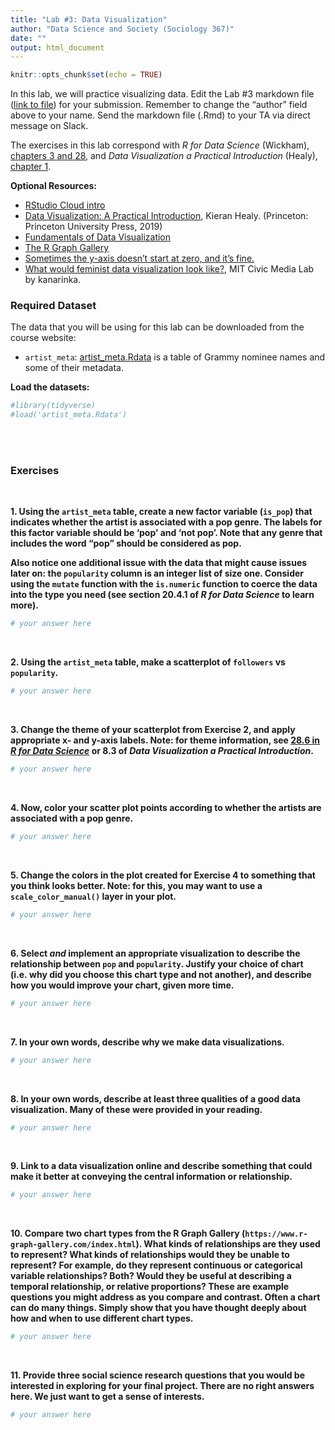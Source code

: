 ```yaml
---
title: "Lab #3: Data Visualization"
author: "Data Science and Society (Sociology 367)"
date: ""
output: html_document
---
```


```r
knitr::opts_chunk$set(echo = TRUE)
```

In this lab, we will practice visualizing data. Edit the Lab #3 markdown file ([link to file](https://github.com/dssoc/dssoc.github.io/raw/master/assignments/Lab_3.Rmd)) for your submission. Remember to change the "author" field above to your name. Send the markdown file (.Rmd) to your TA via direct message on Slack.

The exercises in this lab correspond with  *R for Data Science* (Wickham), [chapters 3 and 28](https://r4ds.had.co.nz/data-visualisation.html), and *Data Visualization a Practical Introduction* (Healy), [chapter 1](http://socviz.co/lookatdata.html).

**Optional Resources:**

- [RStudio Cloud intro](https://rstudio.cloud/learn/primers/3)
- [Data Visualization: A Practical Introduction](http://socviz.co/), Kieran Healy. (Princeton: Princeton University Press, 2019)
- [Fundamentals of Data Visualization](https://serialmentor.com/dataviz/)
- [The R Graph Gallery](https://www.r-graph-gallery.com/)
- [Sometimes the y-axis doesn't start at zero, and it's fine.](https://flowingdata.com/2015/11/23/sometimes-the-y-axis-doesnt-start-at-zero-and-its-fine/)
- [What would feminist data visualization look like?](https://civic.mit.edu/2015/12/01/feminist-data-visualization/), MIT Civic Media Lab by kanarinka. 


### Required Dataset

The data that you will be using for this lab can be downloaded from the course website: 

- `artist_meta`: [artist_meta.Rdata](https://github.com/dssoc/dssoc.github.io/raw/master/datasets/artist_meta.Rdata) is a table of Grammy nominee names and some of their metadata.


**Load the datasets:**
```r
#library(tidyverse)
#load('artist_meta.Rdata')
```
<br/><br/>

### Exercises
<br/>

**1. Using the `artist_meta` table, create a new factor variable (`is_pop`) that indicates whether the artist is associated with a pop genre. The labels for this factor variable should be 'pop' and 'not pop'. Note that any genre that includes the word "pop" should be considered as pop.**

**Also notice one additional issue with the data that might cause issues later on: the `popularity` column is an integer list of size one. Consider using the `mutate` function with the `is.numeric` function to coerce the data into the type you need (see section 20.4.1 of *R for Data Science* to learn more).**
```r
# your answer here
```
<br/>

**2. Using the `artist_meta` table, make a scatterplot of `followers` vs `popularity`.**
```r
# your answer here
```
<br/>

**3. Change the theme of your scatterplot from Exercise 2, and apply appropriate x- and y-axis labels. Note: for theme information, see [28.6 in *R for Data Science*](https://r4ds.had.co.nz/graphics-for-communication.html#themes) or 8.3 of *Data Visualization a Practical Introduction*.**
```r
# your answer here
```
<br/>

**4. Now, color your scatter plot points according to whether the artists are associated with a pop genre.**
```r
# your answer here
```
<br/>

**5. Change the colors in the plot created for Exercise 4 to something that you think looks better. Note: for this, you may want to use a `scale_color_manual()` layer in your plot.**
```r
# your answer here
```
<br/>

**6. Select *and* implement an appropriate visualization to describe the relationship between `pop` and  `popularity`. Justify your choice of chart (i.e. why did you choose this chart type and not another), and describe how you would improve your chart, given more time.**
```r
# your answer here
```
<br/>

**7. In your own words, describe why we make data visualizations.**
```r
# your answer here
```
<br/>


**8. In your own words, describe at least three qualities of a good data visualization. Many of these were provided in your reading.**
```r
# your answer here
```
<br/>

**9. Link to a data visualization online and describe something that could make it better at conveying the central information or relationship.**
```r
# your answer here
```
<br/>

**10. Compare two chart types from the R Graph Gallery (`https://www.r-graph-gallery.com/index.html`). What kinds of relationships are they used to represent? What kinds of relationships would they be unable to represent? For example, do they represent continuous or categorical variable relationships? Both? Would they be useful at describing a temporal relationship, or relative proportions? These are example questions you might address as you compare and contrast. Often a chart can do many things. Simply show that you have thought deeply about how and when to use different chart types.**
```r
# your answer here
```
<br/>

**11. Provide three social science research questions that you would be interested in exploring for your final project. There are no right answers here. We just want to get a sense of interests.**
```r
# your answer here
```
